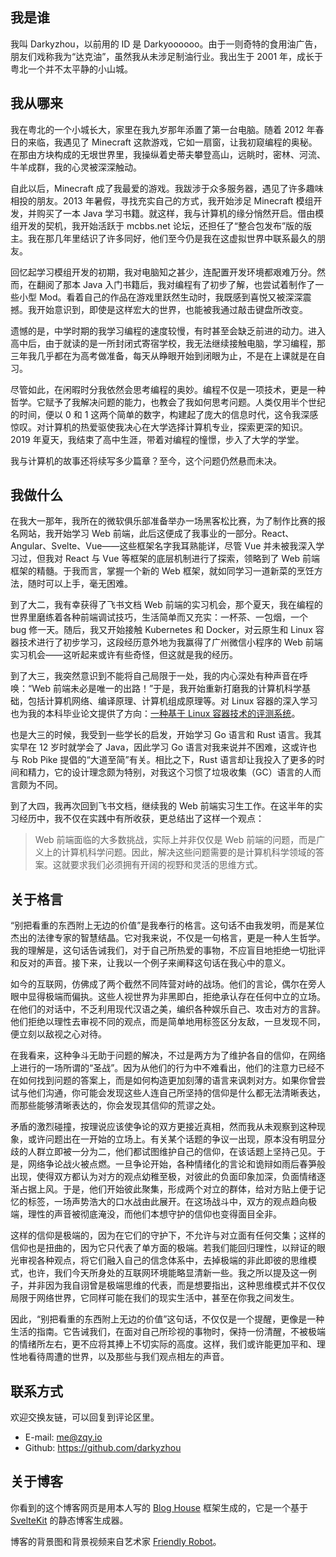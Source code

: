 ## 我是谁

我叫 Darkyzhou，以前用的 ID 是 Darkyoooooo。由于一则奇特的食用油广告，朋友们戏称我为“达克油”，虽然我从未涉足制油行业。我出生于 2001 年，成长于粤北一个并不太平静的小山城。

## 我从哪来

我在粤北的一个小城长大，家里在我九岁那年添置了第一台电脑。随着 2012 年春日的来临，我遇见了 Minecraft 这款游戏，它如一扇窗，让我初窥编程的奥秘。在那由方块构成的无垠世界里，我操纵着史蒂夫攀登高山，远眺时，密林、河流、牛羊成群，我的心灵被深深触动。

自此以后，Minecraft 成了我最爱的游戏。我跋涉于众多服务器，遇见了许多趣味相投的朋友。2013 年暑假，寻找充实自己的方式，我开始涉足 Minecraft 模组开发，并购买了一本 Java 学习书籍。就这样，我与计算机的缘分悄然开启。借由模组开发的契机，我开始活跃于 mcbbs.net 论坛，还担任了“整合包发布”版的版主。我在那几年里结识了许多同好，他们至今仍是我在这虚拟世界中联系最久的朋友。

回忆起学习模组开发的初期，我对电脑知之甚少，连配置开发环境都艰难万分。然而，在翻阅了那本 Java 入门书籍后，我对编程有了初步了解，也尝试着制作了一些小型 Mod。看着自己的作品在游戏里跃然生动时，我既感到喜悦又被深深震撼。我开始意识到，即使是这样宏大的世界，也能被我通过敲击键盘所改变。

遗憾的是，中学时期的我学习编程的速度较慢，有时甚至会缺乏前进的动力。进入高中后，由于就读的是一所封闭式寄宿学校，我无法继续接触电脑，学习编程，那三年我几乎都在为高考做准备，每天从睁眼开始到闭眼为止，不是在上课就是在自习。

尽管如此，在闲暇时分我依然会思考编程的奥妙。编程不仅是一项技术，更是一种哲学。它赋予了我解决问题的能力，也教会了我如何思考问题。人类仅用半个世纪的时间，便以 0 和 1 这两个简单的数字，构建起了庞大的信息时代，这令我深感惊叹。对计算机的热爱驱使我决心在大学选择计算机专业，探索更深的知识。2019 年夏天，我结束了高中生涯，带着对编程的憧憬，步入了大学的学堂。

我与计算机的故事还将续写多少篇章？至今，这个问题仍然悬而未决。

## 我做什么

在我大一那年，我所在的微软俱乐部准备举办一场黑客松比赛，为了制作比赛的报名网站，我开始学习 Web 前端，此后这便成了我事业的一部分。React、Angular、Svelte、Vue——这些框架名字我耳熟能详，尽管 Vue 并未被我深入学习过，但我对 React 与 Vue 等框架的底层机制进行了探索，领略到了 Web 前端框架的精髓。于我而言，掌握一个新的 Web 框架，就如同学习一道新菜的烹饪方法，随时可以上手，毫无困难。

到了大二，我有幸获得了飞书文档 Web 前端的实习机会，那个夏天，我在编程的世界里磨练着各种前端调试技巧，生活简单而又充实：一杯茶、一包烟，一个 bug 修一天。随后，我又开始接触 Kubernetes 和 Docker，对云原生和 Linux 容器技术进行了初步学习，这段经历意外地为我赢得了广州微信小程序的 Web 前端实习机会——这听起来或许有些奇怪，但这就是我的经历。

到了大三，我突然意识到不能将自己局限于一处，我的内心深处有种声音在呼唤：“Web 前端未必是唯一的出路！”于是，我开始重新打磨我的计算机科学基础，包括计算机网络、编译原理、计算机组成原理等。对 Linux 容器的深入学习也为我的本科毕业论文提供了方向：[一种基于 Linux 容器技术的评测系统](https://github.com/darkyzhou/seele)。

也是大三的时候，我受到一些学长的启发，开始学习 Go 语言和 Rust 语言。我其实早在 12 岁时就学会了 Java，因此学习 Go 语言对我来说并不困难，这或许也与 Rob Pike 提倡的“大道至简”有关。相比之下，Rust 语言却让我投入了更多的时间和精力，它的设计理念颇为特别，对我这个习惯了垃圾收集（GC）语言的人而言颇为不同。

到了大四，我再次回到飞书文档，继续我的 Web 前端实习生工作。在这半年的实习经历中，我不仅在实践中有所收获，更总结出了这样一个观点：

> Web 前端面临的大多数挑战，实际上并非仅仅是 Web 前端的问题，而是广义上的计算机科学问题。因此，解决这些问题需要的是计算机科学领域的答案。这就要求我们必须拥有开阔的视野和灵活的思维方式。

## 关于格言

“别把看重的东西附上无边的价值”是我奉行的格言。这句话不由我发明，而是某位杰出的法律专家的智慧结晶。它对我来说，不仅是一句格言，更是一种人生哲学。我的理解是，这句话告诫我们，对于自己所热爱的事物，不应盲目地拒绝一切批评和反对的声音。接下来，让我以一个例子来阐释这句话在我心中的意义。

如今的互联网，仿佛成了两个截然不同阵营对峙的战场。他们的言论，偶尔在旁人眼中显得极端而偏执。这些人视世界为非黑即白，拒绝承认存在任何中立的立场。在他们的对话中，不乏利用现代汉语之美，编织各种娱乐自己、攻击对方的言辞。他们拒绝以理性去审视不同的观点，而是简单地用标签区分友敌，一旦发现不同，便立刻以敌视之心对待。

在我看来，这种争斗无助于问题的解决，不过是两方为了维护各自的信仰，在网络上进行的一场所谓的“圣战”。因为从他们的行为中不难看出，他们的注意力已经不在如何找到问题的答案上，而是如何构造更加刻薄的语言来讽刺对方。如果你曾尝试与他们沟通，你可能会发现这些人连自己所坚持的信仰是什么都无法清晰表达，而那些能够清晰表达的，你会发现其信仰的荒谬之处。

矛盾的激烈碰撞，按理说应该使争论的双方更接近真相，然而我从未观察到这种现象，或许问题出在一开始的立场上。有关某个话题的争议一出现，原本没有明显分歧的人群立即被一分为二，他们都试图维护自己的信仰，在该话题上坚持己见。于是，网络争论战火被点燃。一旦争论开始，各种情绪化的言论和诡辩如雨后春笋般出现，使得双方都认为对方的观点幼稚至极，对彼此的负面印象加深，负面情绪逐渐占据上风。于是，他们开始彼此聚集，形成两个对立的群体，给对方贴上便于记忆的标签，一场声势浩大的口水战由此展开。在这场战斗中，双方的观点趋向极端，理性的声音被彻底淹没，而他们本想守护的信仰也变得面目全非。

这样的信仰是极端的，因为在它们的守护下，不允许与对立面有任何交集；这样的信仰也是扭曲的，因为它只代表了单方面的极端。若我们能回归理性，以辩证的眼光审视各种观点，将它们融入自己的信念体系中，去掉极端的非此即彼的思维模式，也许，我们今天所身处的互联网环境能略显清新一些。我之所以提及这一例子，并非因为我自诩曾是极端思维的代表，而是想要指出，这种思维模式并不仅仅局限于网络世界，它同样可能在我们的现实生活中，甚至在你我之间发生。

因此，“别把看重的东西附上无边的价值”这句话，不仅仅是一个提醒，更像是一种生活的指南。它告诫我们，在面对自己所珍视的事物时，保持一份清醒，不被极端的情绪所左右，更不应将其捧上不切实际的高度。这样，我们或许能更加平和、理性地看待周遭的世界，以及那些与我们观点相左的声音。

## 联系方式

欢迎交换友链，可以回复到评论区里。

- E-mail: me@zqy.io
- Github: https://github.com/darkyzhou

## 关于博客

你看到的这个博客网页是用本人写的 [Blog House](https://github.com/blog-house/blog-house) 框架生成的，它是一个基于 [SvelteKit](https://kit.svelte.dev/) 的静态博客生成器。

博客的背景图和背景视频来自艺术家 [Friendly Robot](https://www.artstation.com/friendlyrobot)。
